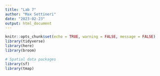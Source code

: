 ```yaml
---
title: "Lab 7"
author: "Max Settineri"
date: "2023-02-23"
output: html_document
---
```


```r
knitr::opts_chunk$set(echo = TRUE, warning = FALSE, message = FALSE)
library(tidyverse)
library(here)
library(broom)

# Spatial data packages
library(sf)
library(tmap)
```